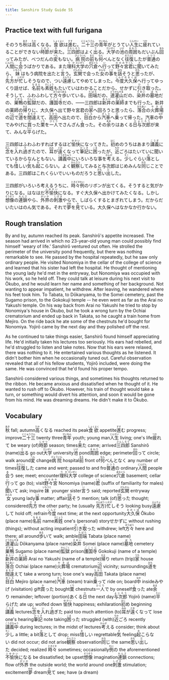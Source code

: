 ```yaml
---
title: Sanshiro Study Guide 55
---
```


## Practice text with full furigana

<p>
そのうち<ruby><rb>秋</rb><rt>あき</rt></ruby>は<ruby><rb>高</rb><rt>たか</rt></ruby>くなる。<ruby><rb>食欲</rb><rt>しょくよく</rt></ruby>は<ruby><rb>進</rb><rt>すす</rt></ruby>む。<ruby><rb>二十三</rb><rt>にじゅうさん</rt></ruby>の<ruby><rb>青年</rb><rt>せいねん</rt></ruby>がとうてい<ruby><rb>人生</rb><rt>じんせい</rt></ruby>に<ruby><rb>疲</rb><rt>つか</rt></ruby>れていることができない<ruby><rb>時節</rb><rt>じせつ</rt></ruby>が<ruby><rb>来</rb><rt>き</rt></ruby>た。<ruby><rb>三四郎</rb><rt>さんしろう</rt></ruby>はよく<ruby><rb>出</rb><rt>で</rt></ruby>る。<ruby><rb>大学</rb><rt>だいがく</rt></ruby>の<ruby><rb>池</rb><rt>いけ</rt></ruby>の<ruby><rb>周囲</rb><rt>まわり</rt></ruby>もだいぶん<ruby><rb>回</rb><rt>まわ</rt></ruby>ってみたが、べつだんの<ruby><rb>変</rb><rt>へん</rt></ruby>もない。<ruby><rb>病院</rb><rt>びょういん</rt></ruby>の<ruby><rb>前</rb><rt>まえ</rt></ruby>も<ruby><rb>何</rb><rt>なん</rt></ruby>べんとなく<ruby><rb>往復</rb><rt>おうふく</rt></ruby>したが<ruby><rb>普通</rb><rt>ふつう</rt></ruby>の<ruby><rb>人間</rb><rt>にんげん</rt></ruby>に<ruby><rb>会</rb><rt>あ</rt></ruby>うばかりである。また<ruby><rb>理科</rb><rt>りか</rt></ruby><ruby><rb>大学</rb><rt>だいがく</rt></ruby>の<ruby><rb>穴倉</rb><rt>あなぐら</rt></ruby>へ<ruby><rb>行</rb><rt>い</rt></ruby>って<ruby><rb>野々宮</rb><rt>ののみや</rt></ruby><ruby><rb>君</rb><rt>くん</rt></ruby>に<ruby><rb>聞</rb><rt>き</rt></ruby>いてみたら、<ruby><rb>妹</rb><rt>いもうと</rt></ruby>はもう病院を出たと<ruby><rb>言</rb><rt>い</rt></ruby>う。<ruby><rb>玄関</rb><rt>げんかん</rt></ruby>で会った<ruby><rb>女</rb><rt>おんな</rt></ruby>の<ruby><rb>事</rb><rt>こと</rt></ruby>を<ruby><rb>話</rb><rt>はな</rt></ruby>そうと<ruby><rb>思</rb><rt>おも</rt></ruby>ったが、<ruby><rb>先方</rb><rt>さき</rt></ruby>が<ruby><rb>忙</rb><rt>いそが</rt></ruby>しそうなので、つい<ruby><rb>遠慮</rb><rt>えんりょ</rt></ruby>してやめてしまった。<ruby><rb>今度</rb><rt>こんど</rt></ruby><ruby><rb>大久保</rb><rt>おおくぼ</rt></ruby>へ行ってゆっくり話せば、<ruby><rb>名前</rb><rt>なまえ</rt></ruby>も<ruby><rb>素姓</rb><rt>すじょう</rt></ruby>もたいていはわかることだから、せかずに<ruby><rb>引</rb><rt>ひ</rt></ruby>き<ruby><rb>取</rb><rt>と</rt></ruby>った。そうして、ふわふわして<ruby><rb>方々</rb><rt>ほうぼう</rt></ruby><ruby><rb>歩</rb><rt>ある</rt></ruby>いている。<ruby><rb>田端</rb><rt>たばた</rt></ruby>だの、<ruby><rb>道灌山</rb><rt>どうかんやま</rt></ruby>だの、<ruby><rb>染井</rb><rt>そめい</rt></ruby>の<ruby><rb>墓地</rb><rt>ぼち</rt></ruby>だの、<ruby><rb>巣鴨</rb><rt>すがも</rt></ruby>の<ruby><rb>監獄</rb><rt>かんごく</rt></ruby>だの、<ruby><rb>護国寺</rb><rt>ごこくじ</rt></ruby>だの、――三四郎は<ruby><rb>新井</rb><rt>あらい</rt></ruby>の<ruby><rb>薬師</rb><rt>やくし</rt></ruby>までも行った。新井の薬師の<ruby><rb>帰</rb><rt>かえ</rt></ruby>りに、大久保へ出て野々宮君の<ruby><rb>家</rb><rt>うち</rt></ruby>へ回ろうと思ったら、<ruby><rb>落合</rb><rt>おちあい</rt></ruby>の<ruby><rb>火葬場</rb><rt>やきば</rt></ruby>の<ruby><rb>辺</rb><rt>へん</rt></ruby>で<ruby><rb>道</rb><rt>みち</rt></ruby>を<ruby><rb>間違</rb><rt>まちが</rt></ruby>えて、<ruby><rb>高田</rb><rt>たかた</rt></ruby>へ出たので、<ruby><rb>目白</rb><rt>めじろ</rt></ruby>から<ruby><rb>汽車</rb><rt>きしゃ</rt></ruby>へ<ruby><rb>乗</rb><rt>の</rt></ruby>って帰った。汽車の<ruby><rb>中</rb><rt>なか</rt></ruby>でみやげに<ruby><rb>買</rb><rt>か</rt></ruby>った<ruby><rb>栗</rb><rt>くり</rt></ruby>を<ruby><rb>一人</rb><rt>ひとり</rt></ruby>でさんざん<ruby><rb>食</rb><rt>く</rt></ruby>った。その<ruby><rb>余</rb><rt>あま</rt></ruby>りはあくる<ruby><rb>日</rb><rt>ひ</rt></ruby><ruby><rb>与次郎</rb><rt>よじろう</rt></ruby>が来て、みんな<ruby><rb>平</rb><rt>たい</rt></ruby>らげた。
</p>

<p>
三四郎はふわふわすればするほど<ruby><rb>愉快</rb><rt>ゆかい</rt></ruby>になってきた。<ruby><rb>初</rb><rt>はじ</rt></ruby>めのうちはあまり<ruby><rb>講義</rb><rt>こうぎ</rt></ruby>に<ruby><rb>念</rb><rt>ねん</rt></ruby>を<ruby><rb>入</rb><rt>い</rt></ruby>れ<ruby><rb>過</rb><rt>す</rt></ruby>ぎたので、<ruby><rb>耳</rb><rt>みみ</rt></ruby>が<ruby><rb>遠</rb><rt>とお</rt></ruby>くなって<ruby><rb>筆記</rb><rt>ひっき</rt></ruby>に<ruby><rb>困</rb><rt>こま</rt></ruby>ったが、<ruby><rb>近</rb><rt>ちか</rt></ruby>ごろはたいていに聞いているからなんともない。<ruby><rb>講義中</rb><rt>こうぎちゅう</rt></ruby>にいろいろな事を<ruby><rb>考</rb><rt>かんが</rt></ruby>える。<ruby><rb>少</rb><rt>すこ</rt></ruby>しぐらい<ruby><rb>落</rb><rt>お</rt></ruby>としても<ruby><rb>惜</rb><rt>お</rt></ruby>しい<ruby><rb>気</rb><rt>き</rt></ruby>も<ruby><rb>起</rb><rt>お</rt></ruby>こらない。よく<ruby><rb>観察</rb><rt>かんさつ</rt></ruby>してみると与次郎はじめみんな<ruby><rb>同</rb><rt>おな</rt></ruby>じことである。三四郎はこれくらいでいいものだろうと<ruby><rb>思</rb><rt>おも</rt></ruby>い<ruby><rb>出</rb><rt>だ</rt></ruby>した。
</p>

<p>
三四郎がいろいろ考えるうちに、<ruby><rb>時々</rb><rt>ときどき</rt></ruby><ruby><rb>例</rb><rt>れい</rt></ruby>のリボンが出てくる。そうすると気がかりになる。はなはだ<ruby><rb>不愉快</rb><rt>ふゆかい</rt></ruby>になる。すぐ大久保へ出かけてみたくなる。しかし<ruby><rb>想像</rb><rt>そうぞう</rt></ruby>の<ruby><rb>連鎖</rb><rt>れんさ</rt></ruby>やら、<ruby><rb>外界</rb><rt>がいか</rt></ruby>の<ruby><rb>刺激</rb><rt>しげき</rt></ruby>やらで、しばらくするとまぎれてしまう。だからだいたいはのん気である。それで<ruby><rb>夢</rb><rt>ゆめ</rt></ruby>を<ruby><rb>見</rb><rt>み</rt></ruby>ている。大久保へはなかなか行かない。
</p>


## Rough translation

By and by, autumn reached its peak. Sanshirō's appetite increased. The season had arrived in which no 23-year-old young man could possibly find himself 'weary of life.' Sanshirō ventured out often. He strolled the perimeter of the university pond frequently, but there was nothing remarkable to see. He passed by the hospital repeatedly, but he saw only ordinary people. He visited Nonomiya in the cellar of the college of science and learned that his sister had left the hospital. He thought of mentioning the young lady he'd met in the entryway, but Nonomiya was occupied with his work, so he held off. They could talk at leisure during his next visit to Ōkubo, and he would learn her name and something of her background. Not wanting to appear impatient, he withdrew. After leaving, he wandered where his feet took him. To Tabata, to Dōkanyama, to the Somei cemetery, past the Sugamo prison, to the Gokokuji temple -- he even went as far as the Arai no Yakushi temple. On his way back from Arai no Yakushi he tried to stop by Nonomiya's house in Ōkubo, but he took a wrong turn by the Ochiai crematorium and ended up back in Takata, so he caught a train home from Mejiro. On the ride back he ate some of the chestnuts he'd bought for Nonomiya. Yojirō came by the next day and they polished off the rest.

As he continued to take things easier, Sanshirō found himself appreciating life. He'd initially taken his lectures too seriously. His ears had rebelled, and he'd struggled to listen and take notes. Now that his ears were relaxed, there was nothing to it. He entertained various thoughts as he listened. It didn't bother him when he occasionally tuned out. Careful observation revealed that all of his fellow students, Yojirō included, were doing the same. He was convinced that he'd found his proper tempo.

Sanshirō considered various things, and sometimes his thoughts returned to the ribbon. He became anxious and dissatisfied when he thought of it. He wanted to rush off to Ōkubo. However, his train of thought would take a turn, or something would divert his attention, and soon it would be gone from his mind. He was dreaming dreams. He didn't make it to Ōkubo.  


## Vocabulary

<p>
<span class="vocabstudy"><ruby><rb>秋</rb><rt>あき</rt></ruby>&nbsp;fall; autumn</span><span class="vocabstudy"><ruby><rb>高</rb><rt>たか</rt></ruby>くなる&nbsp;reached its peak</span><span class="vocabstudy"><ruby><rb>食欲</rb><rt>しょくよく</rt></ruby>&nbsp;appetite</span><span class="vocabstudy"><ruby><rb>進</rb><rt>すす</rt></ruby>む&nbsp;progress; improve</span><span class="vocabstudy"><ruby><rb>二十三</rb><rt>にじゅうさん</rt></ruby>&nbsp;twenty three</span><span class="vocabstudy"><ruby><rb>青年</rb><rt>せいねん</rt></ruby>&nbsp;youth; young man</span><span class="vocabstudy"><ruby><rb>人生</rb><rt>じんせい</rt></ruby>&nbsp;living; one's life</span><span class="vocabstudy"><ruby><rb>疲</rb><rt>つか</rt></ruby>れて&nbsp;be weary (of)</span><span class="vocabstudy"><ruby><rb>時節</rb><rt>じせつ</rt></ruby>&nbsp;season; times</span><span class="vocabstudy"><ruby><rb>来</rb><rt>き</rt></ruby>た&nbsp;came; arrived</span><span class="vocabstudy"><ruby><rb>三四郎</rb><rt>さんしろう</rt></ruby>&nbsp;Sanshirō (name)</span><span class="vocabstudy"><ruby><rb>出</rb><rt>で</rt></ruby>る&nbsp;go out</span><span class="vocabstudy"><ruby><rb>大学</rb><rt>だいがく</rt></ruby>&nbsp;university</span><span class="vocabstudy"><ruby><rb>池</rb><rt>いけ</rt></ruby>&nbsp;pond</span><span class="vocabstudy"><ruby><rb>周囲</rb><rt>まわり</rt></ruby>&nbsp;edge; perimeter</span><span class="vocabstudy"><ruby><rb>回</rb><rt>まわ</rt></ruby>って&nbsp;circle; walk around</span><span class="vocabstudy"><ruby><rb>変</rb><rt>へん</rt></ruby>&nbsp;change</span><span class="vocabstudy"><ruby><rb>病院</rb><rt>びょういん</rt></ruby>&nbsp;hospital</span><span class="vocabstudy"><ruby><rb>前</rb><rt>まえ</rt></ruby>&nbsp;front of</span><span class="vocabstudy"><ruby><rb>何</rb><rt>なん</rt></ruby>べんとなく&nbsp;any number of times</span><span class="vocabstudy"><ruby><rb>往復</rb><rt>おうふく</rt></ruby>した&nbsp;came and went; passed to and fro</span><span class="vocabstudy"><ruby><rb>普通</rb><rt>ふつう</rt></ruby>の&nbsp;ordinary</span><span class="vocabstudy"><ruby><rb>人間</rb><rt>にんげん</rt></ruby>&nbsp;people</span><span class="vocabstudy"><ruby><rb>会</rb><rt>あ</rt></ruby>う&nbsp;see; meet; encounter</span><span class="vocabstudy"><ruby><rb>理科</rb><rt>りか</rt></ruby><ruby><rb>大学</rb><rt>だいがく</rt></ruby>&nbsp;college of science</span><span class="vocabstudy"><ruby><rb>穴倉</rb><rt>あなぐら</rt></ruby>&nbsp;basement; cellar</span><span class="vocabstudy"><ruby><rb>行</rb><rt>い</rt></ruby>って&nbsp;go (to); visit</span><span class="vocabstudy"><ruby><rb>野々宮</rb><rt>ののみや</rt></ruby>&nbsp;Nonomiya (name)</span><span class="vocabstudy"><ruby><rb>君</rb><rt>くん</rt></ruby>&nbsp;(suffix of familiarity for males)</span><span class="vocabstudy"><ruby><rb>聞</rb><rt>き</rt></ruby>いて&nbsp;ask; inquire</span><span class="vocabstudy"><ruby><rb>妹</rb><rt>いもうと</rt></ruby>&nbsp;younger sister</span><span class="vocabstudy"><ruby><rb>言</rb><rt>い</rt></ruby>う&nbsp;said; reported</span><span class="vocabstudy"><ruby><rb>玄関</rb><rt>げんかん</rt></ruby>&nbsp;entryway</span><span class="vocabstudy"><ruby><rb>女</rb><rt>おんな</rt></ruby>&nbsp;young lady</span><span class="vocabstudy"><ruby><rb>事</rb><rt>こと</rt></ruby>&nbsp;matter; affair</span><span class="vocabstudy"><ruby><rb>話</rb><rt>はな</rt></ruby>そう&nbsp;mention; talk (of)</span><span class="vocabstudy"><ruby><rb>思</rb><rt>おも</rt></ruby>った&nbsp;thought; considered</span><span class="vocabstudy"><ruby><rb>先方</rb><rt>さき</rt></ruby>&nbsp;the other party; he (usually <ruby><rb>先方</rb><rt>せんぽう</rt></ruby>)</span><span class="vocabstudy"><ruby><rb>忙</rb><rt>いそが</rt></ruby>しそう&nbsp;looking busy</span><span class="vocabstudy"><ruby><rb>遠慮</rb><rt>えんりょ</rt></ruby>して&nbsp;hold off; refrain</span><span class="vocabstudy"><ruby><rb>今度</rb><rt>こんど</rt></ruby>&nbsp;next time; at the next opportunity</span><span class="vocabstudy"><ruby><rb>大久保</rb><rt>おおくぼ</rt></ruby>&nbsp;Ōkubo (place name)</span><span class="vocabstudy"><ruby><rb>名前</rb><rt>なまえ</rt></ruby>&nbsp;name</span><span class="vocabstudy"><ruby><rb>素姓</rb><rt>すじょう</rt></ruby>&nbsp;one's (personal) story</span><span class="vocabstudy">せかずに&nbsp;without rushing (things); without acting impatient</span><span class="vocabstudy"><ruby><rb>引</rb><rt>ひ</rt></ruby>き<ruby><rb>取</rb><rt>と</rt></ruby>った&nbsp;withdrew; left</span><span class="vocabstudy"><ruby><rb>方々</rb><rt>ほうぼう</rt></ruby>&nbsp;here and there; all around</span><span class="vocabstudy"><ruby><rb>歩</rb><rt>ある</rt></ruby>いて&nbsp;walk; amble</span><span class="vocabstudy"><ruby><rb>田端</rb><rt>たばた</rt></ruby>&nbsp;Tabata (place name)</span><span class="vocabstudy"><ruby><rb>道灌山</rb><rt>どうかんやま</rt></ruby>&nbsp;Dōkanyama (place name)</span><span class="vocabstudy"><ruby><rb>染井</rb><rt>そめい</rt></ruby>&nbsp;Somei (place name)</span><span class="vocabstudy"><ruby><rb>墓地</rb><rt>ぼち</rt></ruby>&nbsp;cemetery</span><span class="vocabstudy"><ruby><rb>巣鴨</rb><rt>すがも</rt></ruby>&nbsp;Sugamo (place name)</span><span class="vocabstudy"><ruby><rb>監獄</rb><rt>かんごく</rt></ruby>&nbsp;prison</span><span class="vocabstudy"><ruby><rb>護国寺</rb><rt>ごこくじ</rt></ruby>&nbsp;Gokokuji (name of a temple)</span><span class="vocabstudy"><ruby><rb>新井</rb><rt>あらい</rt></ruby>の<ruby><rb>薬師</rb><rt>やくし</rt></ruby>&nbsp;Arai no Yakushi (name of a temple)</span><span class="vocabstudy"><ruby><rb>帰</rb><rt>かえ</rt></ruby>り&nbsp;return (trip)</span><span class="vocabstudy"><ruby><rb>家</rb><rt>うち</rt></ruby>&nbsp;house</span><span class="vocabstudy"><ruby><rb>落合</rb><rt>おちあい</rt></ruby>&nbsp;Ochiai (place name)</span><span class="vocabstudy"><ruby><rb>火葬場</rb><rt>やきば</rt></ruby>&nbsp;crematorium</span><span class="vocabstudy"><ruby><rb>辺</rb><rt>へん</rt></ruby>&nbsp;vicinity; surroundings</span><span class="vocabstudy"><ruby><rb>道</rb><rt>みち</rt></ruby>を<ruby><rb>間違</rb><rt>まちが</rt></ruby>えて&nbsp;take a wrong turn; lose one's way</span><span class="vocabstudy"><ruby><rb>高田</rb><rt>たかた</rt></ruby>&nbsp;Takata (place name)</span><span class="vocabstudy"><ruby><rb>目白</rb><rt>めじろ</rt></ruby>&nbsp;Mejiro (place name)</span><span class="vocabstudy"><ruby><rb>汽車</rb><rt>きしゃ</rt></ruby>&nbsp;(steam) train</span><span class="vocabstudy"><ruby><rb>乗</rb><rt>の</rt></ruby>って&nbsp;ride on; board</span><span class="vocabstudy"><ruby><rb>中</rb><rt>なか</rt></ruby>&nbsp;inside</span><span class="vocabstudy">みやげ&nbsp;(visitation) gift</span><span class="vocabstudy"><ruby><rb>買</rb><rt>か</rt></ruby>った&nbsp;bought</span><span class="vocabstudy"><ruby><rb>栗</rb><rt>くり</rt></ruby>&nbsp;chestnuts</span><span class="vocabstudy"><ruby><rb>一人</rb><rt>ひとり</rt></ruby>で&nbsp;by oneself</span><span class="vocabstudy"><ruby><rb>食</rb><rt>く</rt></ruby>った&nbsp;ate</span><span class="vocabstudy"><ruby><rb>余</rb><rt>あま</rt></ruby>り&nbsp;remainder; leftover (portion)</span><span class="vocabstudy">あくる<ruby><rb>日</rb><rt>ひ</rt></ruby>&nbsp;the next day</span><span class="vocabstudy"><ruby><rb>与次郎</rb><rt>よじろう</rt></ruby>&nbsp;Yojirō (name)</span><span class="vocabstudy"><ruby><rb>平</rb><rt>たい</rt></ruby>らげた&nbsp;ate up; wolfed down</span>
<span class="vocabstudy"><ruby><rb>愉快</rb><rt>ゆかい</rt></ruby>&nbsp;happiness; exhilaration</span><span class="vocabstudy"><ruby><rb>初</rb><rt>はじ</rt></ruby>め&nbsp;beginning</span><span class="vocabstudy"><ruby><rb>講義</rb><rt>こうぎ</rt></ruby>&nbsp;lectures</span><span class="vocabstudy"><ruby><rb>念</rb><rt>ねん</rt></ruby>を<ruby><rb>入</rb><rt>い</rt></ruby>れ<ruby><rb>過</rb><rt>す</rt></ruby>ぎた&nbsp;paid too much attention (to)</span><span class="vocabstudy"><ruby><rb>耳</rb><rt>みみ</rt></ruby>が<ruby><rb>遠</rb><rt>とお</rt></ruby>くなって&nbsp;lose one's hearing</span><span class="vocabstudy"><ruby><rb>筆記</rb><rt>ひっき</rt></ruby>&nbsp;note taking</span><span class="vocabstudy"><ruby><rb>困</rb><rt>こま</rt></ruby>った&nbsp;struggled (with)</span><span class="vocabstudy"><ruby><rb>近</rb><rt>ちか</rt></ruby>ごろ&nbsp;recently</span><span class="vocabstudy"><ruby><rb>講義中</rb><rt>こうぎちゅう</rt></ruby>&nbsp;during lectures; in the midst of lectures</span><span class="vocabstudy"><ruby><rb>考</rb><rt>かんが</rt></ruby>える&nbsp;consider; think about</span><span class="vocabstudy"><ruby><rb>少</rb><rt>すこ</rt></ruby>し&nbsp;a little; a bit</span><span class="vocabstudy"><ruby><rb>落</rb><rt>お</rt></ruby>として&nbsp;drop; miss</span><span class="vocabstudy"><ruby><rb>惜</rb><rt>お</rt></ruby>しい&nbsp;regrettable</span><span class="vocabstudy"><ruby><rb>気</rb><rt>き</rt></ruby>&nbsp;feeling</span><span class="vocabstudy"><ruby><rb>起</rb><rt>お</rt></ruby>こらない&nbsp;did not occur; did not arise</span><span class="vocabstudy"><ruby><rb>観察</rb><rt>かんさつ</rt></ruby>&nbsp;observation</span><span class="vocabstudy"><ruby><rb>同</rb><rt>おな</rt></ruby>じ&nbsp;the same</span><span class="vocabstudy"><ruby><rb>思</rb><rt>おも</rt></ruby>い<ruby><rb>出</rb><rt>だ</rt></ruby>した&nbsp;decided; realized</span>
<span class="vocabstudy"><ruby><rb>時々</rb><rt>ときどき</rt></ruby>&nbsp;sometimes; occasionally</span><span class="vocabstudy"><ruby><rb>例</rb><rt>れい</rt></ruby>の&nbsp;the aforementioned</span><span class="vocabstudy"><ruby><rb>不愉快</rb><rt>ふゆかい</rt></ruby>になる&nbsp;be dissatisfied; be upset</span><span class="vocabstudy"><ruby><rb>想像</rb><rt>そうぞう</rt></ruby>&nbsp;imagination</span><span class="vocabstudy"><ruby><rb>連鎖</rb><rt>れんさ</rt></ruby>&nbsp;connections; flow of</span><span class="vocabstudy"><ruby><rb>外界</rb><rt>がいか</rt></ruby>&nbsp;the outside world; the world around one</span><span class="vocabstudy"><ruby><rb>刺激</rb><rt>しげき</rt></ruby>&nbsp;stimulation; excitement</span><span class="vocabstudy"><ruby><rb>夢</rb><rt>ゆめ</rt></ruby>&nbsp;dream</span><span class="vocabstudy"><ruby><rb>見</rb><rt>み</rt></ruby>て&nbsp;see; have (a dream)</span>
</p>
